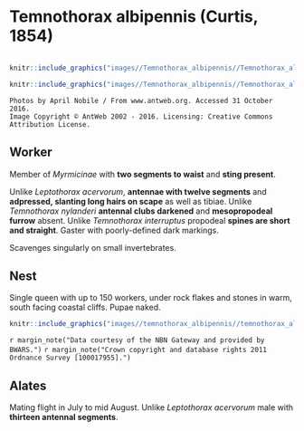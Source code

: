 # **Temnothorax albipennis** (Curtis, 1854)

```marginfigure
```

```r
knitr::include_graphics("images//Temnothorax_albipennis//Temnothorax_albipennis_head.jpg")
```

```r
knitr::include_graphics("images//Temnothorax_albipennis//Temnothorax_albipennis_side.jpg")
```

```block
Photos by April Nobile / From www.antweb.org. Accessed 31 October 2016.
Image Copyright © AntWeb 2002 - 2016. Licensing: Creative Commons Attribution License.
```

## Worker
Member of *Myrmicinae* with **two segments to waist** and **sting present**.

Unlike *Leptothorax acervorum*, **antennae with twelve segments** and **adpressed, slanting long hairs on scape** as well as tibiae. Unlike *Temnothorax nylanderi* **antennal clubs darkened** and **mesopropodeal furrow** absent. Unlike *Temnothorax interruptus* propodeal **spines are short and straight**. Gaster with poorly-defined dark markings.

Scavenges singularly on small invertebrates.

## Nest
Single queen with up to 150 workers, under rock flakes and stones in warm, south facing coastal cliffs. Pupae naked.

```r
knitr::include_graphics("images//temnothorax_albipennis//temnothorax_albipennis_map.png")
```
`r margin_note("Data courtesy of the NBN Gateway and provided by BWARS.")`
`r margin_note("Crown copyright and database rights 2011 Ordnance Survey [100017955].")`

## Alates
Mating flight in July to mid August. Unlike *Leptothorax acervorum* male with **thirteen antennal segments**.

\pagebreak